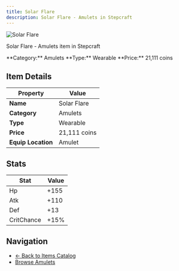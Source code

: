 ```yaml
---
title: Solar Flare
description: Solar Flare - Amulets in Stepcraft
---
```


<div className="flex items-start gap-6 mb-8">
  <div className="flex-shrink-0">
    <img src="/assets/resources/trinketry/amulets/solar_flare.png" alt="Solar Flare" className="w-24 h-24 border rounded-lg" />
  </div>
  <div className="flex-1">
    <div className="space-y-2">
      <p className="text-lg text-muted-foreground">Solar Flare - Amulets item in Stepcraft</p>
      <div className="flex flex-wrap gap-4 text-sm">
        <span className="px-2 py-1 bg-blue-100 dark:bg-blue-900 rounded-md">
          **Category:** Amulets
        </span>
        <span className="px-2 py-1 bg-green-100 dark:bg-green-900 rounded-md">
          **Type:** Wearable
        </span>
        <span className="px-2 py-1 bg-yellow-100 dark:bg-yellow-900 rounded-md">
          **Price:** 21,111 coins
        </span>
      </div>
    </div>
  </div>
</div>

## Item Details

| Property | Value |
|----------|-------|
| **Name** | Solar Flare |
| **Category** | Amulets |
| **Type** | Wearable |
| **Price** | 21,111 coins |
| **Equip Location** | Amulet |



## Stats

| Stat | Value |
|------|-------|
| Hp | +155 |
| Atk | +110 |
| Def | +13 |
| CritChance | +15% |


## Navigation

- [← Back to Items Catalog](/docs/items)
- [Browse Amulets](/docs/items#amulets)
